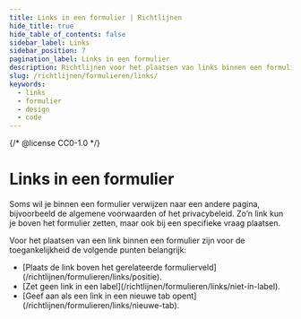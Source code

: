 ```yaml
---
title: Links in een formulier | Richtlijnen
hide_title: true
hide_table_of_contents: false
sidebar_label: Links
sidebar_position: 7
pagination_label: Links in een formulier
description: Richtlijnen voor het plaatsen van links binnen een formulier.
slug: /richtlijnen/formulieren/links/
keywords:
  - links
  - formulier
  - design
  - code
---
```


{/* @license CC0-1.0 */}


# Links in een formulier

Soms wil je binnen een formulier verwijzen naar een andere pagina, bijvoorbeeld de algemene voorwaarden of het privacybeleid. Zo’n link kun je boven het formulier zetten, maar ook bij een specifieke vraag plaatsen.

Voor het plaatsen van een link binnen een formulier zijn voor de toegankelijkheid de volgende punten belangrijk:

- <FragmentRedirect id="plaats-de-link-boven-het-gerelateerde-formulierveld">
    [Plaats de link boven het gerelateerde formulierveld](/richtlijnen/formulieren/links/positie).
  </FragmentRedirect>
- <FragmentRedirect id="zet-geen-link-in-een-label">
    [Zet geen link in een label](/richtlijnen/formulieren/links/niet-in-label).
  </FragmentRedirect>
- <FragmentRedirect id="geef-aan-als-een-link-in-een-nieuwe-tab-opent">
    [Geef aan als een link in een nieuwe tab opent](/richtlijnen/formulieren/links/nieuwe-tab).
  </FragmentRedirect>

<FormFooterInfo />

